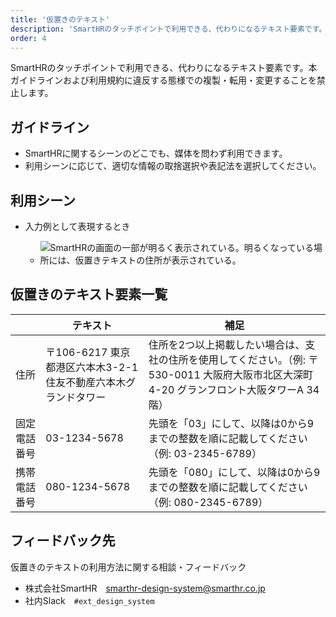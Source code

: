 ```yaml
---
title: '仮置きのテキスト'
description: 'SmartHRのタッチポイントで利用できる、代わりになるテキスト要素です。'
order: 4
---
```


SmartHRのタッチポイントで利用できる、代わりになるテキスト要素です。本ガイドラインおよび利用規約に違反する態様での複製・転用・変更することを禁止します。


## ガイドライン
- SmartHRに関するシーンのどこでも、媒体を問わず利用できます。
- 利用シーンに応じて、適切な情報の取捨選択や表記法を選択してください。


## 利用シーン
- 入力例として表現するとき

    - ![SmartHRの画面の一部が明るく表示されている。明るくなっている場所には、仮置きテキストの住所が表示されている。](./images/use-scene-sample.png)


## 仮置きのテキスト要素一覧

|  | テキスト | 補足 |
| --- | --- | --- |
| 住所 | 〒106-6217 東京都港区六本木3-2-1 住友不動産六本木グランドタワー | 住所を2つ以上掲載したい場合は、支社の住所を使用してください。（例: 〒530-0011 大阪府大阪市北区大深町4-20 グランフロント大阪タワーA 34階） |
| 固定電話番号 | 03-1234-5678 | 先頭を「03」にして、以降は0から9までの整数を順に記載してください（例: 03-2345-6789） |
| 携帯電話番号 | 080-1234-5678 | 先頭を「080」にして、以降は0から9までの整数を順に記載してください（例: 080-2345-6789） |


## フィードバック先
仮置きのテキストの利用方法に関する相談・フィードバック
- 株式会社SmartHR　smarthr-design-system@smarthr.co.jp
- 社内Slack　`#ext_design_system`
